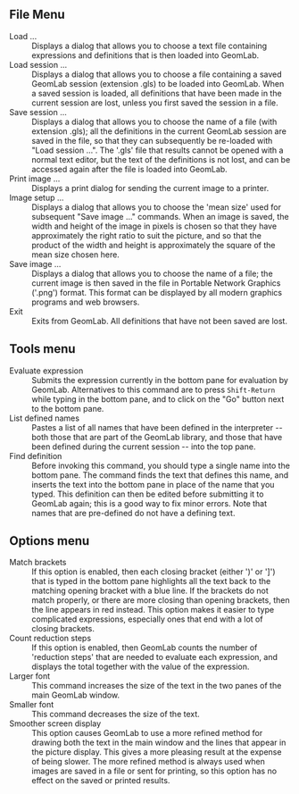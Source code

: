 ==File Menu== 

{{Markup|dl}}
;Load ...
:Displays a dialog that allows you to choose a text file containing expressions and definitions that is then loaded into GeomLab. 
;Load session ...
:Displays a dialog that allows you to choose a file containing a saved GeomLab session (extension .gls) to be loaded into GeomLab.  When a saved session is loaded, all definitions that have been made in the current session are lost, unless you first saved the session in a file. 
;Save session ...
:Displays a dialog that allows you to choose the name of a file (with extension .gls); all the definitions in the current GeomLab session are saved in the file, so that they can subsequently be re-loaded with  "Load session ...". The '.gls' file that results cannot be opened with a normal text editor, but the text of the definitions is not lost, and can be accessed again after the file is loaded into GeomLab. 
;Print image ...
:Displays a print dialog for sending the current image to a printer. 
;Image setup ...
:Displays a dialog that allows you to choose the 'mean size' used for subsequent "Save image ..." commands.  When an image is saved, the width and height of the image in pixels is chosen so that they have approximately the right ratio to suit the picture, and so that the product of the width and height is approximately the square of the mean size chosen here. 
;Save image ...
:Displays a dialog that allows you to choose the name of a file; the current image is then saved in the file in Portable Network Graphics ('.png') format.  This format can be displayed by all modern graphics programs and web browsers. 
;Exit
:Exits from GeomLab.  All definitions that have not been saved are  lost.  
{{Markup|/dl}}

==Tools menu==  

{{Markup|dl}}
;Evaluate expression
:Submits the expression currently in the bottom pane for evaluation by GeomLab.  Alternatives to this command are to press <code>Shift-Return</code> while typing in the bottom pane, and to click on the "Go" button next to the bottom pane. 
;List defined names
:Pastes a list of all names that have been defined in the interpreter -- both those that are part of the GeomLab library, and those that have been defined during the current session -- into the top pane. 
;Find definition
:Before invoking this command, you should type a single name into the bottom pane.  The command finds the text that defines this name, and  inserts the text into the bottom pane in place of the name that you typed. This definition can then be edited before submitting it to GeomLab again; this is a good way to fix minor errors.  Note that names that are pre-defined do not have a defining text.  
{{Markup|/dl}}

==Options menu== 

{{Markup|dl}}
;Match brackets
:If this option is enabled, then each closing bracket  (either ')' or&nbsp;']') that is typed in the bottom pane highlights all the text back to the matching opening bracket with a blue line. If the brackets do not match properly, or there are more closing than opening brackets, then the line appears in red instead.  This option makes it easier to type complicated expressions, especially ones that end with a lot of closing brackets. 
;Count reduction steps
:If this option is enabled, then GeomLab counts the number of 'reduction steps' that are needed to evaluate each expression, and displays the total together with the value of the expression. 
;Larger font
:This command increases the size of the text in the two panes of the main GeomLab window. 
;Smaller font
:This command decreases the size of the text.
;Smoother screen display
:This option causes GeomLab to use a more refined method for drawing both the text in the main window and the lines that appear in the picture display. This gives a more pleasing result at the expense of being slower. The more refined method is always used when images are saved in a file or sent for printing, so this option has no effect on the saved or printed results. 
{{Markup|/dl}}
